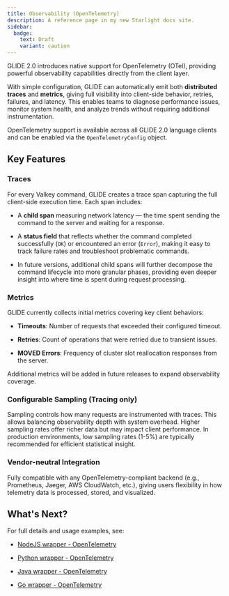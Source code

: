 ```yaml
---
title: Observability (OpenTelemetry)
description: A reference page in my new Starlight docs site.
sidebar:
  badge:
    text: Draft
    variant: caution
---
```


GLIDE 2.0 introduces native support for OpenTelemetry (OTel), providing powerful observability capabilities directly from the client layer.

With simple configuration, GLIDE can automatically emit both **distributed traces** and **metrics**, giving full visibility into client-side behavior, retries, failures, and latency. This enables teams to diagnose performance issues, monitor system health, and analyze trends without requiring additional instrumentation.

OpenTelemetry support is available across all GLIDE 2.0 language clients and can be enabled via the `OpenTelemetryConfig` object.

## Key Features
### **Traces**
For every Valkey command, GLIDE creates a trace span capturing the full client-side execution time. Each span includes:

   * A **child span** measuring network latency — the time spent sending the command to the server and waiting for a response.

   * A **status field** that reflects whether the command completed successfully (`OK`) or encountered an error (`Error`), making it easy to track failure rates and troubleshoot problematic commands.

   * In future versions, additional child spans will further decompose the command lifecycle into more granular phases, providing even deeper insight into where time is spent during request processing.

### **Metrics**
GLIDE currently collects initial metrics covering key client behaviors:

   * **Timeouts**: Number of requests that exceeded their configured timeout.

   * **Retries**: Count of operations that were retried due to transient issues.

   * **MOVED Errors**: Frequency of cluster slot reallocation responses from the server.

   Additional metrics will be added in future releases to expand observability coverage.

### **Configurable Sampling (Tracing only)**
Sampling controls how many requests are instrumented with traces. This allows balancing observability depth with system overhead. Higher sampling rates offer richer data but may impact client performance. In production environments, low sampling rates (1-5%) are typically recommended for efficient statistical insight.

### **Vendor-neutral Integration**
Fully compatible with any OpenTelemetry-compliant backend (e.g., Prometheus, Jaeger, AWS CloudWatch, etc.), giving users flexibility in how telemetry data is processed, stored, and visualized.

## What's Next?

For full details and usage examples, see:

* [NodeJS wrapper - OpenTelemetry](https://github.com/valkey-io/valkey-glide/wiki/NodeJS-wrapper#opentelemetry-glide-20)

* [Python wrapper - OpenTelemetry](https://github.com/valkey-io/valkey-glide/wiki/Python-wrapper#opentelemetry-glide-20)

* [Java wrapper - OpenTelemetry](https://github.com/valkey-io/valkey-glide/wiki/Java-Wrapper#opentelemetry-glide-20)

* [Go wrapper - OpenTelemetry](https://github.com/valkey-io/valkey-glide/wiki/Golang-wrapper#opentelemetry-glide-20)


